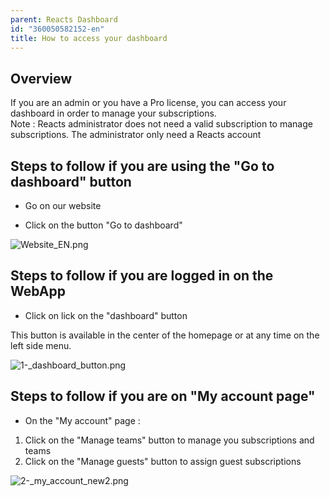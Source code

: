 ```yaml
---
parent: Reacts Dashboard
id: "360050582152-en"
title: How to access your dashboard
---
```

Overview
--------

If you are an admin or you have a Pro license, you can access your dashboard in order to manage your subscriptions.  
Note : Reacts administrator does not need a valid subscription to manage subscriptions. The administrator only need a Reacts account

Steps to follow if you are using the "Go to dashboard" button
-------------------------------------------------------------

- Go on our website

- Click on the button "Go to dashboard"

![Website_EN.png](@assets/attachments/Website_EN.png)

Steps to follow if you are logged in on the WebApp
--------------------------------------------------

- Click on lick on the "dashboard" button

This button is available in the center of the homepage or at any time on the left side menu.

![1-_dashboard_button.png](@assets/attachments/1-_dashboard_button.png)

Steps to follow if you are on "My account page"
-----------------------------------------------

- On the "My account" page :

1.  Click on the "Manage teams" button to manage you subscriptions and teams
2.  Click on the "Manage guests" button to assign guest subscriptions

![2-_my_account_new2.png](@assets/attachments/2-_my_account_new2.png)


